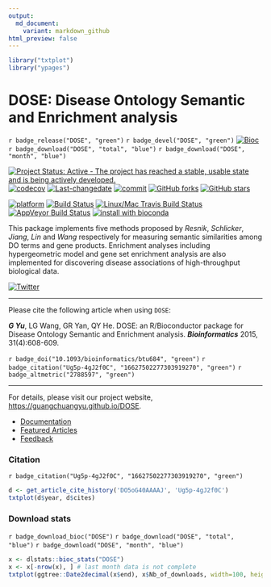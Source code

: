 ```yaml
---
output:
  md_document:
    variant: markdown_github
html_preview: false
---
```



```r
library("txtplot")
library("ypages")
```


# DOSE: Disease Ontology Semantic and Enrichment analysis

`r badge_release("DOSE", "green")`
`r badge_devel("DOSE", "green")`
[![Bioc](http://www.bioconductor.org/shields/years-in-bioc/DOSE.svg)](https://www.bioconductor.org/packages/devel/bioc/html/DOSE.html#since)
`r badge_download("DOSE", "total", "blue")`
`r badge_download("DOSE", "month", "blue")`


[![Project Status: Active - The project has reached a stable, usable state and is being actively developed.](http://www.repostatus.org/badges/latest/active.svg)](http://www.repostatus.org/#active)
[![codecov](https://codecov.io/gh/GuangchuangYu/DOSE/branch/master/graph/badge.svg)](https://codecov.io/gh/GuangchuangYu/DOSE/)
[![Last-changedate](https://img.shields.io/badge/last%20change-`r gsub('-', '--', Sys.Date())`-green.svg)](https://github.com/GuangchuangYu/DOSE/commits/master)
[![commit](http://www.bioconductor.org/shields/commits/bioc/DOSE.svg)](https://www.bioconductor.org/packages/devel/bioc/html/DOSE.html#svn_source)
[![GitHub forks](https://img.shields.io/github/forks/GuangchuangYu/DOSE.svg)](https://github.com/GuangchuangYu/DOSE/network)
[![GitHub stars](https://img.shields.io/github/stars/GuangchuangYu/DOSE.svg)](https://github.com/GuangchuangYu/DOSE/stargazers)


[![platform](http://www.bioconductor.org/shields/availability/devel/DOSE.svg)](https://www.bioconductor.org/packages/devel/bioc/html/DOSE.html#archives)
[![Build Status](http://www.bioconductor.org/shields/build/devel/bioc/DOSE.svg)](https://bioconductor.org/checkResults/devel/bioc-LATEST/DOSE/)
[![Linux/Mac Travis Build Status](https://img.shields.io/travis/GuangchuangYu/DOSE/master.svg?label=Mac%20OSX%20%26%20Linux)](https://travis-ci.org/GuangchuangYu/DOSE)
[![AppVeyor Build Status](https://img.shields.io/appveyor/ci/Guangchuangyu/DOSE/master.svg?label=Windows)](https://ci.appveyor.com/project/GuangchuangYu/DOSE)
[![install with bioconda](https://img.shields.io/badge/install%20with-bioconda-green.svg?style=flat)](http://bioconda.github.io/recipes/bioconductor-dose/README.html)



This package implements five methods proposed by *Resnik*, *Schlicker*, *Jiang*, *Lin* and *Wang* respectively for measuring semantic similarities among DO terms and gene products. Enrichment analyses including hypergeometric model and gene set enrichment analysis are also implemented for discovering disease associations of high-throughput biological data.


[![Twitter](https://img.shields.io/twitter/url/https/github.com/GuangchuangYu/DOSE.svg?style=social)](https://twitter.com/intent/tweet?hashtags=DOSE&url=http://bioinformatics.oxfordjournals.org/content/31/4/608)

------------------------------------------------------------------------

Please cite the following article when using `DOSE`:

__*G Yu*__, LG Wang, GR Yan, QY He. DOSE: an R/Bioconductor package for Disease Ontology Semantic and Enrichment analysis. __*Bioinformatics*__ 2015, 31(4):608-609.

`r badge_doi("10.1093/bioinformatics/btu684", "green")`
`r badge_citation("Ug5p-4gJ2f0C", "16627502277303919270", "green")`
`r badge_altmetric("2788597", "green")`


------------------------------------------------------------------------

For details, please visit our project website, <https://guangchuangyu.github.io/DOSE>.

+ [Documentation](https://guangchuangyu.github.io/DOSE/documentation/)
+ [Featured Articles](https://guangchuangyu.github.io/DOSE/featuredArticles/)
+ [Feedback](https://guangchuangyu.github.io/DOSE/#feedback)

### Citation

`r badge_citation("Ug5p-4gJ2f0C", "16627502277303919270", "green")`


```r
d <- get_article_cite_history('DO5oG40AAAAJ', 'Ug5p-4gJ2f0C')
txtplot(d$year, d$cites)
```

### Download stats

`r badge_download_bioc("DOSE")`
`r badge_download("DOSE", "total", "blue")`
`r badge_download("DOSE", "month", "blue")`

```r
x <- dlstats::bioc_stats("DOSE")
x <- x[-nrow(x), ] # last month data is not complete
txtplot(ggtree::Date2decimal(x$end), x$Nb_of_downloads, width=100, height=25)
```



